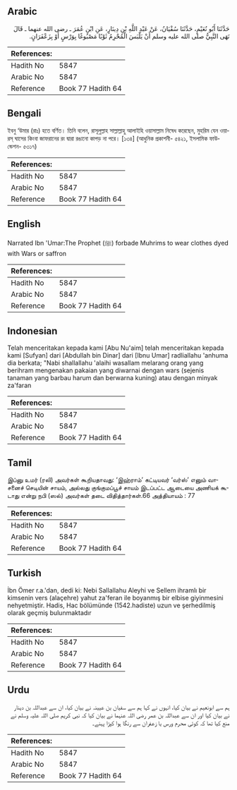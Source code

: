 ## Arabic


<div dir="rtl" lang="ar" style={{fontSize:'larger',backgroundColor:'#f8f9fa',padding:20}}>
حَدَّثَنَا أَبُو نُعَيْمٍ، حَدَّثَنَا سُفْيَانُ، عَنْ عَبْدِ اللَّهِ بْنِ دِينَارٍ، عَنِ ابْنِ عُمَرَ ـ رضى الله عنهما ـ قَالَ نَهَى النَّبِيُّ صلى الله عليه وسلم أَنْ يَلْبَسَ الْمُحْرِمُ ثَوْبًا مَصْبُوغًا بِوَرْسٍ أَوْ بِزَعْفَرَانٍ‏.‏
</div>
<div style={{backgroundColor:'#f8f9fa',padding:20, marginBottom: 10}}><table> <thead> <tr> <th>References:</th> <th></th> </tr> </thead> <tbody><tr><td>Hadith No</td><td>5847</td></tr><tr><td>Arabic No</td><td>5847</td></tr><tr><td>Reference</td><td>Book 77 Hadith 64</td></tr></tbody></table></div>

## Bengali


<div dir="ltr" lang="bn" style={{fontSize:'larger',backgroundColor:'#f8f9fa',padding:20}}>
ইবনু ‘উমার (রাঃ) হতে বর্ণিত। তিনি বলেন, রাসূলুল্লাহ সাল্লাল্লাহু আলাইহি ওয়াসাল্লাম নিষেধ করেছেন, মুহরিম যেন ওয়ারস্ ঘাসের কিংবা জাফরানের রং দ্বারা রঙানো কাপড় না পরে। [১৩৪] (আধুনিক প্রকাশনী- ৫৪২১, ইসলামিক ফাউন্ডেশন- ৫৩১৭)
</div>
<div style={{backgroundColor:'#f8f9fa',padding:20, marginBottom: 10}}><table> <thead> <tr> <th>References:</th> <th></th> </tr> </thead> <tbody><tr><td>Hadith No</td><td>5847</td></tr><tr><td>Arabic No</td><td>5847</td></tr><tr><td>Reference</td><td>Book 77 Hadith 64</td></tr></tbody></table></div>

## English


<div dir="ltr" lang="en" style={{fontSize:'larger',backgroundColor:'#f8f9fa',padding:20}}>
Narrated Ibn 'Umar:The Prophet (ﷺ) forbade Muhrims to wear clothes dyed with Wars or saffron
</div>
<div style={{backgroundColor:'#f8f9fa',padding:20, marginBottom: 10}}><table> <thead> <tr> <th>References:</th> <th></th> </tr> </thead> <tbody><tr><td>Hadith No</td><td>5847</td></tr><tr><td>Arabic No</td><td>5847</td></tr><tr><td>Reference</td><td>Book 77 Hadith 64</td></tr></tbody></table></div>

## Indonesian


<div dir="ltr" lang="id" style={{fontSize:'larger',backgroundColor:'#f8f9fa',padding:20}}>
Telah menceritakan kepada kami [Abu Nu'aim] telah menceritakan kepada kami [Sufyan] dari [Abdullah bin Dinar] dari [Ibnu Umar] radliallahu 'anhuma dia berkata; "Nabi shallallahu 'alaihi wasallam melarang orang yang berihram mengenakan pakaian yang diwarnai dengan wars (sejenis tanaman yang barbau harum dan berwarna kuning) atau dengan minyak za'faran
</div>
<div style={{backgroundColor:'#f8f9fa',padding:20, marginBottom: 10}}><table> <thead> <tr> <th>References:</th> <th></th> </tr> </thead> <tbody><tr><td>Hadith No</td><td>5847</td></tr><tr><td>Arabic No</td><td>5847</td></tr><tr><td>Reference</td><td>Book 77 Hadith 64</td></tr></tbody></table></div>

## Tamil


<div dir="ltr" lang="ta" style={{fontSize:'larger',backgroundColor:'#f8f9fa',padding:20}}>
இப்னு உமர் (ரலி) அவர்கள் கூறியதாவது: ‘இஹ்ராம்’ கட்டியவர் ‘வர்ஸ்’ எனும் வாசனைச் செடியின் சாயம், அல்லது குங்குமப்பூச் சாயம் இடப்பட்ட ஆடையை அணியக் கூடாது என்று நபி (ஸல்) அவர்கள் தடை விதித்தார்கள்.66 அத்தியாயம் : 77
</div>
<div style={{backgroundColor:'#f8f9fa',padding:20, marginBottom: 10}}><table> <thead> <tr> <th>References:</th> <th></th> </tr> </thead> <tbody><tr><td>Hadith No</td><td>5847</td></tr><tr><td>Arabic No</td><td>5847</td></tr><tr><td>Reference</td><td>Book 77 Hadith 64</td></tr></tbody></table></div>

## Turkish


<div dir="ltr" lang="tr" style={{fontSize:'larger',backgroundColor:'#f8f9fa',padding:20}}>
İbn Ömer r.a.'dan, dedi ki: Nebi Sallallahu Aleyhi ve Sellem ihramlı bir kimsenin vers (alaçehre) yahut za'feran ile boyanmış bir elbise giyinmesini nehyetmiştir. Hadis, Hac bölümünde (1542.hadiste) uzun ve şerhedilmiş olarak geçmiş bulunmaktadır
</div>
<div style={{backgroundColor:'#f8f9fa',padding:20, marginBottom: 10}}><table> <thead> <tr> <th>References:</th> <th></th> </tr> </thead> <tbody><tr><td>Hadith No</td><td>5847</td></tr><tr><td>Arabic No</td><td>5847</td></tr><tr><td>Reference</td><td>Book 77 Hadith 64</td></tr></tbody></table></div>

## Urdu


<div dir="rtl" lang="ur" style={{fontSize:'larger',backgroundColor:'#f8f9fa',padding:20}}>
ہم سے ابونعیم نے بیان کیا، انہوں نے کہا ہم سے سفیان بن عیینہ نے بیان کیا، ان سے عبداللہ بن دینار نے بیان کیا اور ان سے عبداللہ بن عمر رضی اللہ عنہما نے بیان کیا کہ نبی کریم صلی اللہ علیہ وسلم نے منع کیا تھا کہ کوئی محرم ورس یا زعفران سے رنگا ہوا کپڑا پہنے۔
</div>
<div style={{backgroundColor:'#f8f9fa',padding:20, marginBottom: 10}}><table> <thead> <tr> <th>References:</th> <th></th> </tr> </thead> <tbody><tr><td>Hadith No</td><td>5847</td></tr><tr><td>Arabic No</td><td>5847</td></tr><tr><td>Reference</td><td>Book 77 Hadith 64</td></tr></tbody></table></div>